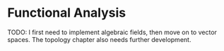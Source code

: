 # Functional Analysis

TODO: I first need to implement algebraic fields, then move on to vector spaces. 
The topology chapter also needs further development.
